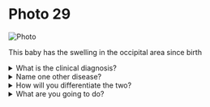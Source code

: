 # Photo 29

![Photo](/surgery/photo/29.jpeg)

This baby has the swelling in the occipital area since birth

<details>
<summary>What is the clinical diagnosis?</summary>

Occipital, nasal or sacral meningocele

</details>

<details>
<summary>Name one other disease?</summary>

Meningomyelocele/meningoencephalocele

</details>

<details>
<summary>How will you differentiate the two?</summary>

`Transillumination test`

- Meningocele is brilliantly translucent
- Meningoencephalocele are not

</details>

<details>
<summary>What are you going to do?</summary>

Refer the patient to neurosurgeon for further management

</details>
